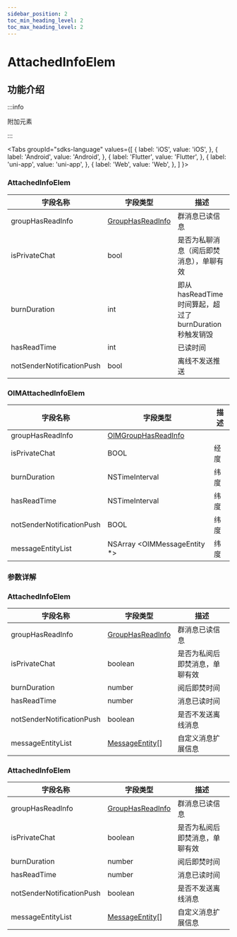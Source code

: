 ```yaml
---
sidebar_position: 2
toc_min_heading_level: 2
toc_max_heading_level: 2
---
```


# AttachedInfoElem

## 功能介绍

:::info

附加元素

:::

<Tabs
groupId="sdks-language"
values={[
{ label: 'iOS', value: 'iOS', },
{ label: 'Android', value: 'Android', },
{ label: 'Flutter', value: 'Flutter', },
{ label: 'uni-app', value: 'uni-app', },
{ label: 'Web', value: 'Web', },
]
}>

<TabItem value="Flutter">

### AttachedInfoElem

| 字段名称                  | 字段类型                                                         | 描述                                                      |
| ------------------------- | ---------------------------------------------------------------- | --------------------------------------------------------- |
| groupHasReadInfo          | [GroupHasReadInfo](docs/sdks/class/message/groupHasReadInfo.mdx) | 群消息已读信息                                            |
| isPrivateChat             | bool                                                             | 是否为私聊消息（阅后即焚消息），单聊有效                  |
| burnDuration              | int                                                              | 即从 hasReadTime 时间算起，超过了 burnDuration 秒触发销毁 |
| hasReadTime               | int                                                              | 已读时间                                                  |
| notSenderNotificationPush | bool                                                             | 离线不发送推送                                            |

</TabItem>

<TabItem value="iOS">

### OIMAttachedInfoElem

| 字段名称                  | 字段类型                                                            | 描述 |
| ------------------------- | ------------------------------------------------------------------- | ---- |
| groupHasReadInfo          | [OIMGroupHasReadInfo](docs/sdks/class/message/groupHasReadInfo.mdx) |      |
| isPrivateChat             | BOOL                                                                | 经度 |
| burnDuration              | NSTimeInterval                                                      | 纬度 |
| hasReadTime               | NSTimeInterval                                                      | 纬度 |
| notSenderNotificationPush | BOOL                                                                | 纬度 |
| messageEntityList         | NSArray <OIMMessageEntity \*>                                       | 纬度 |

</TabItem>

<TabItem value="Android">

### 参数详解

</TabItem>

<TabItem value="Web">

### AttachedInfoElem

| 字段名称                  | 字段类型                                                         | 描述                           |
| ------------------------- | ---------------------------------------------------------------- | ------------------------------ |
| groupHasReadInfo          | [GroupHasReadInfo](docs/sdks/class/message/groupHasReadInfo.mdx) | 群消息已读信息                 |
| isPrivateChat             | boolean                                                          | 是否为私阅后即焚消息，单聊有效 |
| burnDuration              | number                                                           | 阅后即焚时间                   |
| hasReadTime               | number                                                           | 消息已读时间                   |
| notSenderNotificationPush | boolean                                                          | 是否不发送离线消息             |
| messageEntityList         | [MessageEntity](docs/sdks/class/message/messageEntity.mdx)[]     | 自定义消息扩展信息             |

</TabItem>

<TabItem value="uni-app">

### AttachedInfoElem

| 字段名称                  | 字段类型                                                         | 描述                           |
| ------------------------- | ---------------------------------------------------------------- | ------------------------------ |
| groupHasReadInfo          | [GroupHasReadInfo](docs/sdks/class/message/groupHasReadInfo.mdx) | 群消息已读信息                 |
| isPrivateChat             | boolean                                                          | 是否为私阅后即焚消息，单聊有效 |
| burnDuration              | number                                                           | 阅后即焚时间                   |
| hasReadTime               | number                                                           | 消息已读时间                   |
| notSenderNotificationPush | boolean                                                          | 是否不发送离线消息             |
| messageEntityList         | [MessageEntity](docs/sdks/class/message/messageEntity.mdx)[]     | 自定义消息扩展信息             |

</TabItem>

</Tabs>
